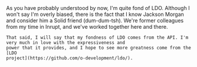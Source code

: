 
<AuthorNote title="My bias with LDO">
    As you have probably understood by now, I'm quite fond of LDO. Although I won't say I'm overly biased, there is the
    fact that I know Jackson Morgan and consider him a Solid friend (dum-dum-tsh). We're former colleagues from my time
    in Inrupt, and we've worked together here and there.

    That said, I will say that my fondness of LDO comes from the API. I'm very much in love with the expressiveness and
    power that it provides, and I hope to see more greatness come from the [LDO
    project](https://github.com/o-development/ldo/).
</AuthorNote>